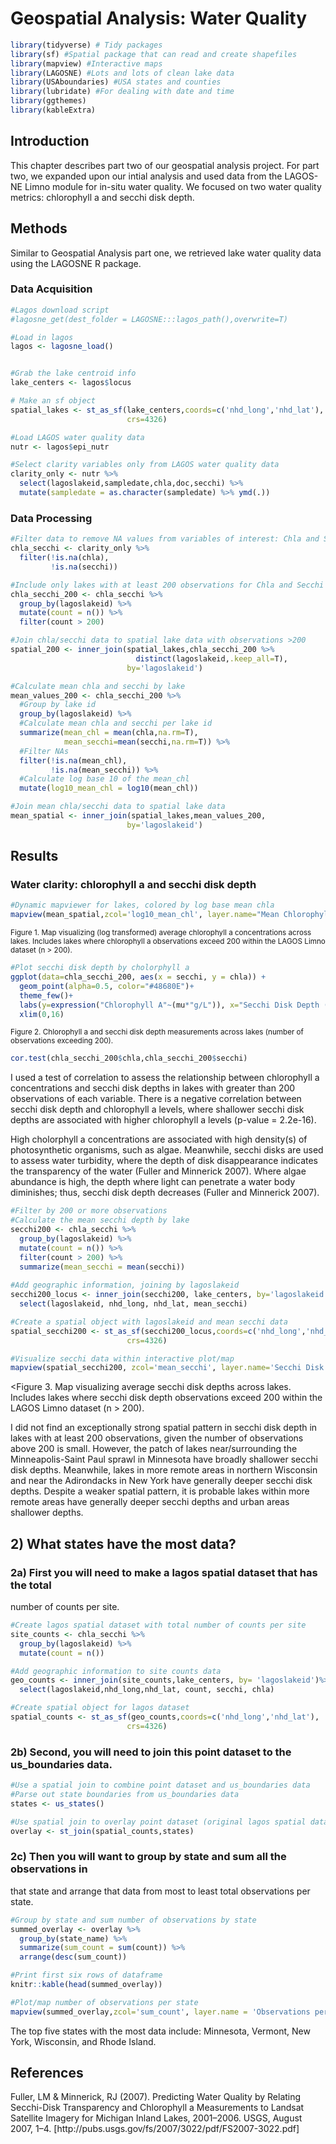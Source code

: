 # Geospatial Analysis: Water Quality 


```r
library(tidyverse) # Tidy packages
library(sf) #Spatial package that can read and create shapefiles 
library(mapview) #Interactive maps
library(LAGOSNE) #Lots and lots of clean lake data
library(USAboundaries) #USA states and counties
library(lubridate) #For dealing with date and time
library(ggthemes)
library(kableExtra)
```


## Introduction


This chapter describes part two of our geospatial analysis project. For part two, we expanded upon our intial analysis and used data from the LAGOS-NE Limno module for in-situ water quality. We focused on two water quality metrics: chlorophyll a and secchi disk depth. 


## Methods 


Similar to Geospatial Analysis part one, we retrieved lake water quality data using the LAGOSNE R package. 


### Data Acquisition {-}


```r
#Lagos download script
#lagosne_get(dest_folder = LAGOSNE:::lagos_path(),overwrite=T)

#Load in lagos
lagos <- lagosne_load()


#Grab the lake centroid info
lake_centers <- lagos$locus

# Make an sf object 
spatial_lakes <- st_as_sf(lake_centers,coords=c('nhd_long','nhd_lat'),
                          crs=4326)
```


```r
#Load LAGOS water quality data
nutr <- lagos$epi_nutr
```


```r
#Select clarity variables only from LAGOS water quality data 
clarity_only <- nutr %>%
  select(lagoslakeid,sampledate,chla,doc,secchi) %>%
  mutate(sampledate = as.character(sampledate) %>% ymd(.))
```


### Data Processing {-}


```r
#Filter data to remove NA values from variables of interest: Chla and Secchi Disk Depth
chla_secchi <- clarity_only %>%
  filter(!is.na(chla),
         !is.na(secchi))

#Include only lakes with at least 200 observations for Chla and Secchi Disk Depth
chla_secchi_200 <- chla_secchi %>%
  group_by(lagoslakeid) %>%
  mutate(count = n()) %>%
  filter(count > 200)
```


```r
#Join chla/secchi data to spatial lake data with observations >200
spatial_200 <- inner_join(spatial_lakes,chla_secchi_200 %>%
                            distinct(lagoslakeid,.keep_all=T),
                          by='lagoslakeid')
```


```r
#Calculate mean chla and secchi by lake
mean_values_200 <- chla_secchi_200 %>%
  #Group by lake id
  group_by(lagoslakeid) %>%
  #Calculate mean chla and secchi per lake id
  summarize(mean_chl = mean(chla,na.rm=T),
            mean_secchi=mean(secchi,na.rm=T)) %>%
  #Filter NAs
  filter(!is.na(mean_chl),
         !is.na(mean_secchi)) %>%
  #Calculate log base 10 of the mean_chl
  mutate(log10_mean_chl = log10(mean_chl))

#Join mean chla/secchi data to spatial lake data 
mean_spatial <- inner_join(spatial_lakes,mean_values_200,
                          by='lagoslakeid')
```


## Results


### Water clarity: chlorophyll a and secchi disk depth {-} 


```r
#Dynamic mapviewer for lakes, colored by log base mean chla
mapview(mean_spatial,zcol='log10_mean_chl', layer.name="Mean Chlorophyll A")
```

<small> Figure 1. Map visualizing (log transformed) average chlorophyll a concentrations across lakes. Includes lakes where chlorophyll a observations exceed 200 within the LAGOS Limno dataset (n > 200). </small>


```r
#Plot secchi disk depth by cholorphyll a 
ggplot(data=chla_secchi_200, aes(x = secchi, y = chla)) +
  geom_point(alpha=0.5, color="#48680E")+ 
  theme_few()+
  labs(y=expression("Chlorophyll A"~(mu*"g/L")), x="Secchi Disk Depth (m)")+ 
  xlim(0,16)
```

<small> Figure 2. Chlorophyll a and secchi disk depth measurements across lakes (number of observations exceeding 200). </small> 


```r
cor.test(chla_secchi_200$chla,chla_secchi_200$secchi)
```


I used a test of correlation to assess the relationship between chlorophyll a concentrations and secchi disk depths in lakes with greater than 200 observations of each variable. There is a negative correlation between secchi disk depth and chlorophyll a levels, where shallower secchi disk depths are associated with higher chlorophyll a levels (p-value = 2.2e-16). 


High cholorphyll a concentrations are associated with high density(s) of photosynthetic organisms, such as algae. Meanwhile, secchi disks are used to assess water turbidity, where the depth of disk disappearance indicates the transparency of the water (Fuller and Minnerick 2007). Where algae abundance is high, the depth where light can penetrate a water body diminishes; thus, secchi disk depth decreases (Fuller and Minnerick 2007).


```r
#Filter by 200 or more observations
#Calculate the mean secchi depth by lake
secchi200 <- chla_secchi %>%
  group_by(lagoslakeid) %>%
  mutate(count = n()) %>%
  filter(count > 200) %>% 
  summarize(mean_secchi = mean(secchi))
  
#Add geographic information, joining by lagoslakeid
secchi200_locus <- inner_join(secchi200, lake_centers, by='lagoslakeid') %>%
  select(lagoslakeid, nhd_long, nhd_lat, mean_secchi)

#Create a spatial object with lagoslakeid and mean secchi data
spatial_secchi200 <- st_as_sf(secchi200_locus,coords=c('nhd_long','nhd_lat'),
                          crs=4326)

#Visualize secchi data within interactive plot/map
mapview(spatial_secchi200, zcol='mean_secchi', layer.name='Secchi Disk Depth (m)')

```


<Figure 3. Map visualizing average secchi disk depths across lakes. Includes lakes where secchi disk depth observations exceed 200 within the LAGOS Limno dataset (n > 200). </small> 

I did not find an exceptionally strong spatial pattern in secchi disk depth in lakes with at least 200 observations, given the number of observations above 200 is small. However, the patch of lakes near/surrounding the Minneapolis-Saint Paul sprawl in Minnesota have broadly shallower secchi disk depths. Meanwhile, lakes in more remote areas in northern Wisconsin and near the Adirondacks in New York have generally deeper secchi disk depths. Despite a weaker spatial pattern, it is probable lakes within more remote areas have generally deeper secchi depths and urban areas shallower depths. 


## 2) What states have the most data? 

### 2a) First you will need to make a lagos spatial dataset that has the total 
number of counts per site.

```r
#Create lagos spatial dataset with total number of counts per site 
site_counts <- chla_secchi %>%
  group_by(lagoslakeid) %>%
  mutate(count = n())

#Add geographic information to site counts data 
geo_counts <- inner_join(site_counts,lake_centers, by= 'lagoslakeid')%>% 
  select(lagoslakeid,nhd_long,nhd_lat, count, secchi, chla)

#Create spatial object for lagos dataset 
spatial_counts <- st_as_sf(geo_counts,coords=c('nhd_long','nhd_lat'),
                          crs=4326)
```


### 2b) Second, you will need to join this point dataset to the us_boundaries data.

```r
#Use a spatial join to combine point dataset and us_boundaries data
#Parse out state boundaries from us_boundaries data   
states <- us_states()

#Use spatial join to overlay point dataset (original lagos spatial dataset) and state boundaries 
overlay <- st_join(spatial_counts,states)
```


### 2c) Then you will want to group by state and sum all the observations in 
that state and arrange that data from most to least total observations per state. 

```r
#Group by state and sum number of observations by state
summed_overlay <- overlay %>%
  group_by(state_name) %>%
  summarize(sum_count = sum(count)) %>%
  arrange(desc(sum_count))
```


```r
#Print first six rows of dataframe
knitr::kable(head(summed_overlay))
```


```r
#Plot/map number of observations per state
mapview(summed_overlay,zcol='sum_count', layer.name = 'Observations per state')
```


The top five states with the most data include: Minnesota, Vermont, New York, Wisconsin, and Rhode Island. 


## References 


Fuller, LM & Minnerick, RJ (2007). Predicting Water Quality by Relating Secchi-Disk Transparency and Chlorophyll a Measurements to Landsat Satellite Imagery for Michigan Inland Lakes, 2001–2006. USGS, August 2007, 1–4. [http://pubs.usgs.gov/fs/2007/3022/pdf/FS2007-3022.pdf]


